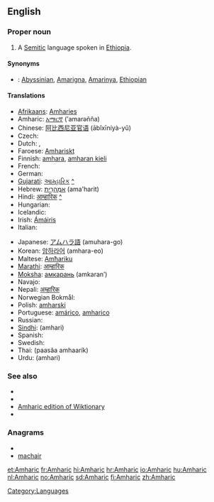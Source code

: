 ==English==
{{wikipedia}}

===Proper noun===
{{en-proper noun}}

# A [[Semitic]] language spoken in [[Ethiopia]].

====Synonyms====
* {{italbrac|language}}: [[Abyssinian]], [[Amarigna]], [[Amarinya]], [[Ethiopian]]

====Translations====
{{trans-top|language}}
* [[Afrikaans]]: [[Amharies]]
* Amharic: [[አማርኛ]] (’amarəñña)
* Chinese: [[阿比西尼亚官语]] (ābǐxīníyà-yǔ)
* Czech: {{t-|cs|amharština|f}}
* Dutch: {{t+|nl|Amhaars|n}}, {{t+|nl|Amharisch|n}}
* Faroese: [[Amhariskt]]
* Finnish: [[amhara]], [[amharan kieli]]
* French: {{t+|fr|amharique|m}}
* German: {{t+|de|Amharisch}}
* [[Gujarati]]: [[આમ્હારિક]] [[:gu:આમ્હારિક|^]]
* Hebrew: [[אמהרית|אַמְהָרִית]] (ama'harit)
* Hindi: [[आम्हारिक]] [[:hi:आम्हारिक|^]]
* Hungarian: {{t+|hu|amhara}}
* Icelandic: {{t+|is|amharíska}}
* Irish: [[Ámáiris]]
* Italian: {{t+|it|amarico}}
{{trans-mid}}
* Japanese: [[アムハラ語]] (amuhara-go)
* Korean: [[암하라어]] (amhara-eo)
* Maltese: [[Amħariku]]
* [[Marathi]]: [[आम्हारिक]]
* [[Moksha]]: [[амкарань]] (amkaranʹ)
* Navajo: {{tø|nv|Amhara Dineʼé bizaad}}
* Nepali: [[अम्हारिक]]
* Norwegian Bokmål: {{tø|nb|amharisk}}
* Polish: [[amharski]]
* Portuguese: [[amárico]], [[amharico]]
* Russian: {{t+|ru|амхарский|tr=amxárskij}}
* [[Sindhi]]: {{sd-Arab|[[اَمهارِي]]}} (amhari)
* Spanish: {{t+|es|amárico}}
* Swedish: {{t+|sv|amhariska}}
* Thai: {{Thai|[[ภาษาอัมฮาริค]]}} (paasăa amhaarík)
* Urdu: {{fa-Arab|[[امہاري]]}} (amhari)
{{trans-bottom}}

===See also===
{{interwiktionary|code=am}}

* {{langcat}}
* {{pedialite|Amharic language}}
* [[:am:|Amharic edition of Wiktionary]]
* {{ISO 639|link=Ethnologue|1code=am|code=amh}}

===Anagrams===
* {{alphagram|aachimr}}
* [[machair#English|machair]]


[[Category:Languages]]

[[et:Amharic]]
[[fr:Amharic]]
[[hi:Amharic]]
[[hr:Amharic]]
[[io:Amharic]]
[[hu:Amharic]]
[[nl:Amharic]]
[[no:Amharic]]
[[sd:Amharic]]
[[fi:Amharic]]
[[zh:Amharic]]